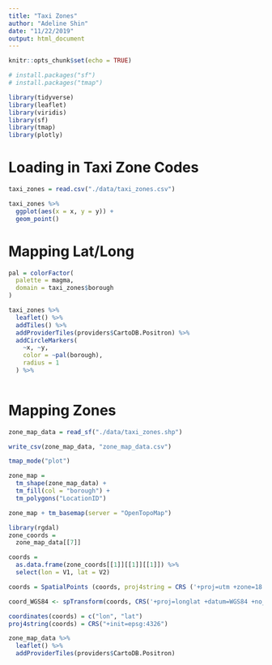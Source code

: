 ```yaml
---
title: "Taxi Zones"
author: "Adeline Shin"
date: "11/22/2019"
output: html_document
---
```


```r
knitr::opts_chunk$set(echo = TRUE)

# install.packages("sf")
# install.packages("tmap")

library(tidyverse)
library(leaflet)
library(viridis)
library(sf)
library(tmap)
library(plotly)
```

# Loading in Taxi Zone Codes
```r
taxi_zones = read.csv("./data/taxi_zones.csv")

taxi_zones %>% 
  ggplot(aes(x = x, y = y)) +
  geom_point()
```

# Mapping Lat/Long
```r
pal = colorFactor(
  palette = magma,
  domain = taxi_zones$borough
)

taxi_zones %>% 
  leaflet() %>% 
  addTiles() %>% 
  addProviderTiles(providers$CartoDB.Positron) %>% 
  addCircleMarkers(
    ~x, ~y,
    color = ~pal(borough),
    radius = 1
  ) %>% 
  
```

# Mapping Zones
```r
zone_map_data = read_sf("./data/taxi_zones.shp")

write_csv(zone_map_data, "zone_map_data.csv")

tmap_mode("plot")

zone_map =
  tm_shape(zone_map_data) +
  tm_fill(col = "borough") +
  tm_polygons("LocationID")

zone_map + tm_basemap(server = "OpenTopoMap")

```

```r
library(rgdal)
zone_coords =
  zone_map_data[[7]]

coords = 
  as.data.frame(zone_coords[[1]][[1]][[1]]) %>% 
  select(lon = V1, lat = V2)

coords = SpatialPoints (coords, proj4string = CRS ('+proj=utm +zone=18 +ellps=GRS80 +datum=NAD83 +towgs84=0,0,0,0,0,0,0 +units=m +no_defs'))

coord_WGS84 <- spTransform(coords, CRS('+proj=longlat +datum=WGS84 +no_defs'))

coordinates(coords) = c("lon", "lat")
proj4string(coords) = CRS("+init=epsg:4326")
```

```r
zone_map_data %>% 
  leaflet() %>% 
  addProviderTiles(providers$CartoDB.Positron) 
```

